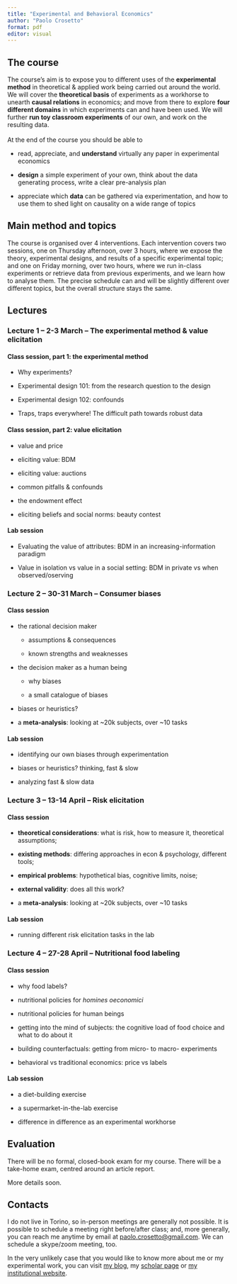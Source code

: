 ```yaml
---
title: "Experimental and Behavioral Economics"
author: "Paolo Crosetto"
format: pdf
editor: visual
---
```


## The course

The course's aim is to expose you to different uses of the **experimental method** in theoretical & applied work being carried out around the world. We will cover the **theoretical basis** of experiments as a workhorse to unearth **causal relations** in economics; and move from there to explore **four different domains** in which experiments can and have been used. We will further **run toy classroom experiments** of our own, and work on the resulting data.\
\
At the end of the course you should be able to

-   read, appreciate, and **understand** virtually any paper in experimental economics

-   **design** a simple experiment of your own, think about the data generating process, write a clear pre-analysis plan

-   appreciate which **data** can be gathered via experimentation, and how to use them to shed light on causality on a wide range of topics

## Main method and topics

The course is organised over 4 interventions. Each intervention covers two sessions, one on Thursday afternoon, over 3 hours, where we expose the theory, experimental designs, and results of a specific experimental topic; and one on Friday morning, over two hours, where we run in-class experiments or retrieve data from previous experiments, and we learn how to analyse them. The precise schedule can and will be slightly different over different topics, but the overall structure stays the same.

## Lectures

### Lecture 1 -- 2-3 March -- The experimental method & value elicitation

#### Class session, part 1: the experimental method

-   Why experiments?

-   Experimental design 101: from the research question to the design

-   Experimental design 102: confounds

-   Traps, traps everywhere! The difficult path towards robust data

#### Class session, part 2: value elicitation

-   value and price

-   eliciting value: BDM

-   eliciting value: auctions

-   common pitfalls & confounds

-   the endowment effect

-   eliciting beliefs and social norms: beauty contest

#### Lab session

-   Evaluating the value of attributes: BDM in an increasing-information paradigm

-   Value in isolation vs value in a social setting: BDM in private vs when observed/oserving

### Lecture 2 -- 30-31 March -- Consumer biases

#### Class session

-   the rational decision maker

    -   assumptions & consequences

    -   known strengths and weaknesses

-   the decision maker as a human being

    -   why biases

    -   a small catalogue of biases

-   biases or heuristics?

-   a **meta-analysis**: looking at \~20k subjects, over \~10 tasks

#### Lab session

-   identifying our own biases through experimentation

-   biases or heuristics? thinking, fast & slow

-   analyzing fast & slow data

### Lecture 3 -- 13-14 April -- Risk elicitation

#### Class session

-   **theoretical considerations**: what is risk, how to measure it, theoretical assumptions;

-   **existing methods**: differing approaches in econ & psychology, different tools;

-   **empirical problems**: hypothetical bias, cognitive limits, noise;

-   **external validity**: does all this work?

-   a **meta-analysis**: looking at \~20k subjects, over \~10 tasks

#### Lab session

-   running different risk elicitation tasks in the lab

### Lecture 4 -- 27-28 April -- Nutritional food labeling

#### Class session

-   why food labels?

-   nutritional policies for *homines oeconomici*

-   nutritional policies for human beings

-   getting into the mind of subjects: the cognitive load of food choice and what to do about it

-   building counterfactuals: getting from micro- to macro- experiments

-   behavioral vs traditional economics: price vs labels

#### Lab session

-   a diet-building exercise

-   a supermarket-in-the-lab exercise

-   difference in difference as an experimental workhorse

## Evaluation

There will be no formal, closed-book exam for my course. There will be a take-home exam, centred around an article report.

More details soon.

## Contacts

I do not live in Torino, so in-person meetings are generally not possible. It is possible to schedule a meeting right before/after class; and, more generally, you can reach me anytime by email at [paolo.crosetto\@gmail.com](mailto:paolo.crosetto@gmail.com). We can schedule a skype/zoom meeting, too.

In the very unlikely case that you would like to know more about me or my experimental work, you can visit [my blog](https://paolocrosetto.wordpress.com/), my [scholar page](https://scholar.google.fr/citations?user=whPRYPAAAAAJ&hl=it) or [my institutional website](https://gael.univ-grenoble-alpes.fr/membres/paolo-crosetto).
